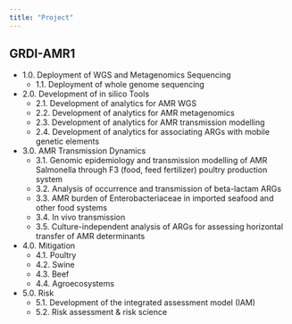 ```yaml
---
title: "Project"
---
```


## GRDI-AMR1

- 1.0. Deployment of WGS and Metagenomics Sequencing
  - 1.1. Deployment of whole genome sequencing
- 2.0. Development of in silico Tools
  - 2.1. Development of analytics for AMR WGS
  - 2.2. Development of analytics for AMR metagenomics
  - 2.3. Development of analytics for AMR transmission modelling
  - 2.4. Development of analytics for associating ARGs with mobile genetic elements
- 3.0. AMR Transmission Dynamics
  - 3.1. Genomic epidemiology and transmission modelling of AMR Salmonella through F3 (food, feed fertilizer) poultry production system
  - 3.2. Analysis of occurrence and transmission of beta-lactam ARGs
  - 3.3. AMR burden of Enterobacteriaceae in imported seafood and other food systems
  - 3.4. In vivo transmission
  - 3.5. Culture-independent analysis of ARGs for assessing horizontal transfer of AMR determinants
- 4.0. Mitigation
  - 4.1. Poultry
  - 4.2. Swine
  - 4.3. Beef
  - 4.4. Agroecosystems
- 5.0. Risk
  - 5.1. Development of the integrated assessment model (IAM)
  - 5.2. Risk assessment & risk science